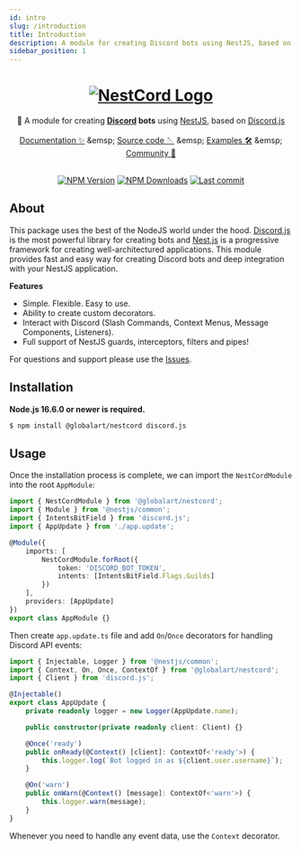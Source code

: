 ```yaml
---
id: intro
slug: /introduction
title: Introduction
description: A module for creating Discord bots using NestJS, based on Discord.js.
sidebar_position: 1
---
```


<div align="center">
   <h1>
       <a href="#"><img src="/img/logo.png" alt ="NestCord Logo" /></a>
   </h1>
   🤖 A module for creating <b><a href="https://discord.com/">Discord</a> bots</b> using <a href="https://nestjs.com">NestJS</a>, based on <a href="https://discord.js.org/">Discord.js</a>
   <br/><br/>
   <a href="https://nestcord.js.org">Documentation ✨</a> &amp;emsp; <a href="https://github.com/GlobalArtInc/nestcord">Source code 🪡</a> &amp;emsp; <a href="https://github.com/GlobalArtInc/nestcord/tree/master/examples">Examples 🛠️</a> &amp;emsp; <a href="https://discord.gg/4Tc9hssSAv">Community 💬</a>
</div>

<br/>

<p align="center">
    <a href='https://img.shields.io/npm/v/@globalart/nestcord'><img src="https://img.shields.io/npm/v/@globalart/nestcord" alt="NPM Version" /></a>
    <a href='https://img.shields.io/npm/dm/@globalart/nestcord'><img src="https://img.shields.io/npm/dm/@globalart/nestcord" alt="NPM Downloads" /></a>
    <a href='https://img.shields.io/github/last-commit/@GlobalArtInc/nestcord'><img src="https://img.shields.io/github/last-commit/GlobalArtInc/nestcord" alt="Last commit" /></a>
</p>

## About

This package uses the best of the NodeJS world under the hood. [Discord.js](https://github.com/discordjs/discord.js) is the most powerful
library for creating bots and [Nest.js](https://github.com/nestjs) is a progressive framework for creating well-architectured applications.
This module provides fast and easy way for creating Discord bots and deep integration with your NestJS application.

**Features**

- Simple. Flexible. Easy to use.
- Ability to create custom decorators.
- Interact with Discord (Slash Commands, Context Menus, Message Components, Listeners).
- Full support of NestJS guards, interceptors, filters and pipes!

For questions and support please use
the [Issues](https://github.com/GlobalArtInc/nestcord/issues/new?assignees=&labels=question&template=question.yml).

## Installation

**Node.js 16.6.0 or newer is required.**

```bash npm2yarn
$ npm install @globalart/nestcord discord.js
```

## Usage

Once the installation process is complete, we can import the `NestCordModule` into the root `AppModule`:

```typescript title="src/app.module.ts"
import { NestCordModule } from '@globalart/nestcord';
import { Module } from '@nestjs/common';
import { IntentsBitField } from 'discord.js';
import { AppUpdate } from './app.update';

@Module({
    imports: [
        NestCordModule.forRoot({
            token: 'DISCORD_BOT_TOKEN',
            intents: [IntentsBitField.Flags.Guilds]
        })
    ],
    providers: [AppUpdate]
})
export class AppModule {}
```

Then create `app.update.ts` file and add `On`/`Once` decorators for handling Discord API events:

```typescript title="src/app.update.ts"
import { Injectable, Logger } from '@nestjs/common';
import { Context, On, Once, ContextOf } from '@globalart/nestcord';
import { Client } from 'discord.js';

@Injectable()
export class AppUpdate {
    private readonly logger = new Logger(AppUpdate.name);

    public constructor(private readonly client: Client) {}

    @Once('ready')
    public onReady(@Context() [client]: ContextOf<'ready'>) {
        this.logger.log(`Bot logged in as ${client.user.username}`);
    }

    @On('warn')
    public onWarn(@Context() [message]: ContextOf<'warn'>) {
        this.logger.warn(message);
    }
}
```

Whenever you need to handle any event data, use the `Context` decorator.
